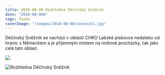 ```yaml
---
title: 2018-08-08 Rozhledna Děčínský Sněžník
date: "2018-08-088"
tags: Česko
coverImage: "/images/2018-08-08/sneznik1.jpg"
---
```


Děčínský Sněžník se nachází v oblasti CHKO Labské pískovce nedaleko od hranic s Německem a je příjemným místem na rodinné procházky, tak jako celá tato oblast.

[![](images/2018-08-11-1024x683.jpg)](http://uphillhiking.cz/wp-content/uploads/2018/09/2018-08-11.jpg)

<div className="flex justify-center pb-2">
  <Image
    src="/images/2018-08-08/sneznik2.jpg"
    alt="Rozhledna Děčínský Sněžník"
    width={683}
    height={1024}
  />
</div>

<CustomImage
  src="/images/2018-08-08/sneznik1.jpg"
  alt="Rozhledna Děčínský Sněžník"
  size="horizontalLarge"
/>
